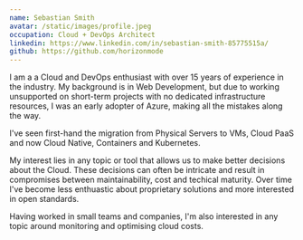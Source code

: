```yaml
---
name: Sebastian Smith
avatar: /static/images/profile.jpeg
occupation: Cloud + DevOps Architect
linkedin: https://www.linkedin.com/in/sebastian-smith-85775515a/
github: https://github.com/horizonmode
---
```


I am a a Cloud and DevOps enthusiast with over 15 years of experience in the industry.
My background is in Web Development, but due to working unsupported on short-term projects with no dedicated infrastructure 
resources, I was an early adopter of Azure, making all the mistakes along the way. 

I've seen first-hand the migration from Physical Servers to VMs, Cloud PaaS and now Cloud Native, Containers and Kubernetes. 

My interest lies in any topic or tool that allows us to make better decisions about the Cloud. These
decisions can often be intricate and result in compromises between 
maintainability, cost and techical maturity. Over time I've become less enthuastic about 
proprietary solutions and more interested in open standards.

Having worked in small teams and companies, I'm also interested in any
topic around monitoring and optimising cloud costs.

